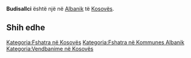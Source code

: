 {{Fshat në 
 | Emri                = Budisallci
 | EmriAlt                = 
 | NAME_SHORT_FORM=      
 | NAME_GENERIC=      
 | NAME_SORT_NAME_RO=      BUDISALLCI
 | FULL_NAME_RO = Budisallci
 | FULL_NAME_ND_RO=Budisallci
 | SORT_NAME_RG=BUDISALLCI
 | FULL_NAME_RG=Budisallci
 | FULL_NAME_ND_RG=Budisallci
 | SRP_NAME_SHORT_FORM=      
 | SRP_NAME_GENERIC=      
 | SRP_NAME_SORT_NAME_RO=      
 | SRP_FULL_NAME_RO = 
 | SRP_FULL_NAME_ND_RO=
 | SRP_SORT_NAME_RG=
 | SRP_FULL_NAME_RG=
 | SRP_FULL_NAME_ND_RG=
 | Emri (Rasa dhanore) = 
 | Figura              = 
 | Shteti              = Kosovo
 | Komuna              = Albanik
 | Kodi postar         = 
 | Sipërfaqja          = 

 | Popullsia           = 

 | Regj. i popullsisë  = 
 | Dend. e popullsisë  = 
 | Faqja zyrtare       = 
 <!--- Koordinatat ----> 
 | Gjerësia            = 42.666389
 | Gjatësia            = 20.495556
 | Lartësia            = 
}}
'''Budisallci''' është një [[]] në [[Albanik]] të [[Kosovës]].

<!-- == Gjeografia == -->
<!-- == Historia == -->
<!-- == Demografia == -->
== Shih edhe ==
{{Komuna Albanik}}
{{Kosovo-Administrata-Cung}}

[[Kategoria:Fshatra në Kosovës]]
[[Kategoria:Fshatra në Kommunes Albanik]]
[[Kategoria:Vendbanime në Kosovës]]